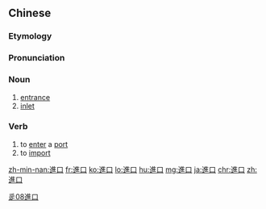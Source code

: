 {{also|进口}}
==Chinese==
{{zh-forms|s=进口}}

===Etymology===
{{rfe|zh}}

===Pronunciation===
{{zh-pron
|m=jìnkǒu
|c=zeon3 hau2
|h=pfs=chin-khiéu
|mn=chìn-kháu
|cat=n,v
}}

===Noun===
{{zh-noun}}

# [[entrance]]
# [[inlet]]

===Verb===
{{zh-verb}}

# to [[enter]] a [[port]]
# to [[import]]

[[Category:Elementary Mandarin|辵08進口]]

[[zh-min-nan:進口]]
[[fr:進口]]
[[ko:進口]]
[[lo:進口]]
[[hu:進口]]
[[mg:進口]]
[[ja:進口]]
[[chr:進口]]
[[zh:進口]]